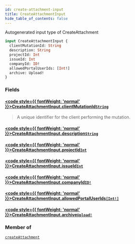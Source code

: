 ```yaml
---
id: create-attachment-input
title: CreateAttachmentInput
hide_table_of_contents: false
---
```








Autogenerated input type of CreateAttachment

```graphql
input CreateAttachmentInput {
  clientMutationId: String
  description: String
  projectId: Int
  issueId: Int
  companyId: ID!
  allowedPortalUserIds: [Int!]
  archive: Upload!
}
```


### Fields

#### [<code style={{ fontWeight: 'normal' }}>CreateAttachmentInput.<b>clientMutationId</b></code>](#)<Bullet />[`String`](/api/graphql/documentation/scalars/string) <Badge class="secondary" text="scalar"/>
> A unique identifier for the client performing the mutation.
> 

#### [<code style={{ fontWeight: 'normal' }}>CreateAttachmentInput.<b>description</b></code>](#)<Bullet />[`String`](/api/graphql/documentation/scalars/string) <Badge class="secondary" text="scalar"/>
> 
> 

#### [<code style={{ fontWeight: 'normal' }}>CreateAttachmentInput.<b>projectId</b></code>](#)<Bullet />[`Int`](/api/graphql/documentation/scalars/int) <Badge class="secondary" text="scalar"/>
> 
> 

#### [<code style={{ fontWeight: 'normal' }}>CreateAttachmentInput.<b>issueId</b></code>](#)<Bullet />[`Int`](/api/graphql/documentation/scalars/int) <Badge class="secondary" text="scalar"/>
> 
> 

#### [<code style={{ fontWeight: 'normal' }}>CreateAttachmentInput.<b>companyId</b></code>](#)<Bullet />[`ID!`](/api/graphql/documentation/scalars/id) <Badge class="secondary" text="non-null"/> <Badge class="secondary" text="scalar"/>
> 
> 

#### [<code style={{ fontWeight: 'normal' }}>CreateAttachmentInput.<b>allowedPortalUserIds</b></code>](#)<Bullet />[`[Int!]`](/api/graphql/documentation/scalars/int) <Badge class="secondary" text="list"/> <Badge class="secondary" text="scalar"/>
> 
> 

#### [<code style={{ fontWeight: 'normal' }}>CreateAttachmentInput.<b>archive</b></code>](#)<Bullet />[`Upload!`](/api/graphql/documentation/scalars/upload) <Badge class="secondary" text="non-null"/> <Badge class="secondary" text="scalar"/>
> 
> 



### Member of

[`createAttachment`](/api/graphql/documentation/mutations/create-attachment)  <Badge class="secondary" text="mutation"/>



